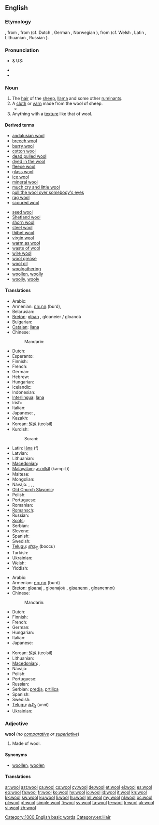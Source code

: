 {{also|Wool}}
==English==

===Etymology===
{{etyl|enm}} {{term|wolle|lang=enm}}, from {{etyl|ang}} {{term|wull|lang=ang}}, from {{proto|Germanic|wullō}} (cf. Dutch {{term|wol|lang=nl}}, German {{term|Wolle|lang=de}}, Norwegian {{term|ull|lang=no}}), from {{proto|Indo-European|h₂wĺ̥h₁neh₂}} (cf. Welsh {{term|gwlân|lang=cy}}, Latin {{term|lana|lāna|lang=la}}, Lithuanian {{term|vilna|vìlna|lang=lt}}, Russian {{term|волна|tr=volna|lang=ru}}).

===Pronunciation===
* {{a|RP}} & US: {{IPA|/wʊl/}}
* {{audio|en-us-wool.ogg|Audio (US)}}
* {{rhymes|ʊl}}

===Noun===
{{wikipedia}}
{{en-noun|-|s}}

# The [[hair]] of the [[sheep]], [[llama]] and some other [[ruminant]]s.
# A [[cloth]] or [[yarn]] made from the wool of sheep.
#* {{quote-news|2009|January 12|Mireya Navarro|It May Market Organic Alternatives, but Is Your Cleaner Really Greener?|New York Times|url=
|passage=Spielvogel said wet cleaning also has limitations; while it is fine for cottons and fabrics worn in warm climates, he said, it can damage heavy '''wools''' or structured clothes like suit jackets. }}
# Anything with a [[texture]] like that of wool.

====Derived terms====
{{top2}}
* [[andalusian wool]]
* [[breech wool]]
* [[burry wool]]
* [[cotton wool]]
* [[dead pulled wool]]
* [[dyed in the wool]]
* [[fleece wool]]
* [[glass wool]]
* [[ice wool]]
* [[mineral wool]]
* [[much cry and little wool]]
* [[pull the wool over somebody's eyes]]
* [[rag wool]]
* [[scoured wool]]
{{mid2}}
* [[seed wool]]
* [[Shetland wool]]
* [[shorn wool]]
* [[steel wool]]
* [[thibet wool]]
* [[virgin wool]]
* [[warm as wool]]
* [[waste of wool]]
* [[wire wool]]
* [[wool grease]]
* [[wool oil]]
* [[woolgathering]]
* [[woollen]], [[woolly]]
* [[woolly]], [[wooly]]
{{bottom}}

====Translations====
{{trans-top|hair of sheep, etc.}}
* Arabic: {{t|ar|صوف|m|tr=Suuf}}
* Armenian: [[բուրդ]] (burd), {{qualifier|archaic}} {{t-|hy|գեղմ|tr=geġm}}
* Belarusian: {{t+|be|воўна|f|tr=voŭna|xs=Belarusian}}
* [[Breton]]: [[gloan]] {{m}}, gloaneier / gloanoù {{p}}
* Bulgarian: {{t+|bg|вълна|f|tr=vălna|xs=Bulgarian}}
* [[Catalan]]: [[llana]] {{f}}
* Chinese:
*: Mandarin: {{t|cmn|羊毛|tr=yángmáo|sc=Hani}}
* Dutch: {{t+|nl|wol|m}}
* Esperanto: {{t-|eo|lano|xs=Esperanto}}
* Finnish: {{t+|fi|villa}}
* French: {{t+|fr|laine|f}}
* German: {{t+|de|Wolle|f}}
* Hebrew: {{t+|he|צמר|m|tr=tsémer}}
* Hungarian: {{t+|hu|gyapjú}}
* Icelandic: {{t+|is|ull}}
* Indonesian: {{t+|id|wol|xs=Indonesian}}
* [[Interlingua]]: [[lana]]
* Irish: {{t|ga|olann|f|xs=Irish}}
* Italian: {{t+|it|lana|f}}
* Japanese: {{t-|ja|ウール|tr=ūru}}, {{t|ja|羊毛|tr=ようもう, yōmō}}
* Kazakh: {{t|kk|жүн|tr=jün|sc=Cyrl|xs=Kazakh}}
* Korean: [[털실]] (teolsil)
* Kurdish:
*: Sorani: {{t|ku|خوری|tr=xurí|sc=ku-Arab}}
{{trans-mid}}
* Latin: [[lana|lāna]] (f)
* Latvian: {{t-|lv|vilna|f|xs=Latvian}}
* Lithuanian: {{t|lt|vilna|f}}
* [[Macedonian]]: {{t-|mk|волна|f|tr=vólna}}
* [[Malayalam]]: [[കമ്പിളി]] (kampiLi)
* Maltese: {{t|mt|suf|m}}
* Mongolian: {{t-|mn|ноос|tr=noos|sc=Cyrl|xs=Mongolian}}
* Navajo: {{tø|nv|aghaaʼ}}, {{tø|nv|dibé bighaaʼ}}, {{tø|nv|hakʼaz ayání bighaaʼ}}, {{tø|nv|shádiʼááhdę́ę́ʼ tłʼízí bighaaʼ}}
* [[Old Church Slavonic]]: {{tø|cu|вльна|f|tr=vlĭna|sc=Cyrs}}
* Polish: {{t+|pl|wełna|f}}
* Portuguese: {{t+|pt|lã|f}}
* Romanian: {{t+|ro|lână|f}}
* [[Romansch]]: {{t|rm|launa|f}}
* Russian: {{t+|ru|шерсть|f|tr=šerst’}}
* [[Scots]]: {{tø|sco|oo}}
* Serbian: {{t-|sr|вуна|f|sc=Cyrl}}
* Slovene: {{t+|sl|volna|f}}
* Spanish: {{t+|es|lana|f}}
* Swedish: {{t+|sv|ull|c}}
* [[Telugu]]: [[బొచ్చు]] (boccu)
* Turkish: {{t+|tr|yün}}
* Ukrainian: {{t-|uk|вовна|f|tr=vóvna|xs=Ukrainian}}
* Welsh: {{t|cy|gwlân|m|xs=Welsh}}
* Yiddish: {{t|yi|וואָל|tr=vol|sc=Hebr}}
{{trans-bottom}}

{{trans-top|cloth or yarn}}
* Arabic: {{Arab|[[صوف]]}} {{unicode|(ʂu:f)}}
* Armenian: [[բուրդ]] (burd)
* [[Breton]]: [[gloanaj]] {{m}}, gloanajoù {{p}}, [[gloanenn]] {{f}}, gloanennoù {{p}}
* Chinese:
*: Mandarin: {{t|cmn|羊毛|tr=yángmáo|sc=Hani}}
* Dutch: {{t+|nl|wol}}
* Finnish: {{t+|fi|villa}}
* French: {{t+|fr|laine|f}}
* German: {{t+|de|Wolle|f}}
* Hungarian: {{t+|hu|gyapjú}}
* Italian: {{t+|it|lana|f}}
* Japanese: {{t|ja|羊毛|tr=ようもう, yōmō}}
{{trans-mid}}
* Korean: [[털실]] (teolsil)
* Lithuanian: {{t|lt|vilnonas|m}}
* [[Macedonian]]: {{t|mk|волница|f|tr=vólnica}}, {{t|mk|преѓа|f|tr=préǵa}}
* Navajo: {{tø|nv|aghaaʼ}}
* Polish: {{t+|pl|wełna|f}}
* Portuguese: {{t+|pt|lã|f}}
* Russian: {{t+|ru|шерсть|f|tr=šerst’}}
* Serbian: [[predja]], [[prtilica]]
* Spanish: {{t+|es|lana|f}}
* Swedish: {{t-|sv|ylle|n}}
* [[Telugu]]: [[ఉన్ని]] (unni)
* Ukrainian: {{t-|uk|вовна|f|tr=vóvna|xs=Ukrainian}}
{{trans-bottom}}

{{trans-top|anything with a texture like that of wool}}
{{trans-mid}}
{{trans-bottom}}

===Adjective===
'''wool''' (''no [[comparative]] or [[superlative]]'')

# Made of wool.

====Synonyms====
* [[woollen]], [[woolen]]

====Translations====
{{trans-see|made of wool|[[woollen]], [[woolen]]}}

[[Category:1000 English basic words]]
[[Category:en:Hair]]

[[ar:wool]]
[[ast:wool]]
[[ca:wool]]
[[cs:wool]]
[[cy:wool]]
[[de:wool]]
[[et:wool]]
[[el:wool]]
[[es:wool]]
[[eo:wool]]
[[fa:wool]]
[[fr:wool]]
[[ko:wool]]
[[hy:wool]]
[[io:wool]]
[[id:wool]]
[[it:wool]]
[[kn:wool]]
[[kk:wool]]
[[sw:wool]]
[[ku:wool]]
[[li:wool]]
[[hu:wool]]
[[ml:wool]]
[[my:wool]]
[[nl:wool]]
[[oc:wool]]
[[pl:wool]]
[[pt:wool]]
[[simple:wool]]
[[fi:wool]]
[[sv:wool]]
[[ta:wool]]
[[te:wool]]
[[tr:wool]]
[[uk:wool]]
[[vi:wool]]
[[zh:wool]]